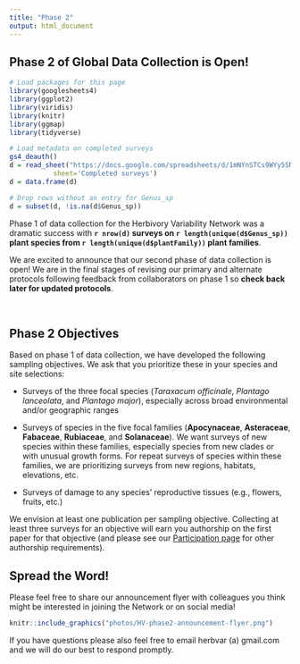 ```yaml
---
title: "Phase 2"
output: html_document
---
```


## Phase 2 of Global Data Collection is Open!

```r

# Load packages for this page
library(googlesheets4)
library(ggplot2)
library(viridis)
library(knitr)
library(ggmap)
library(tidyverse)

# Load metadata on completed surveys
gs4_deauth()
d = read_sheet("https://docs.google.com/spreadsheets/d/1mNYnSTCs9WYy5SN2HF4VYep550Sccz9xU5o8JuYut-A/edit?usp=sharing",
           sheet='Completed surveys')
d = data.frame(d)

# Drop rows without an entry for Genus_sp
d = subset(d, !is.na(d$Genus_sp))

```

Phase 1 of data collection for the Herbivory Variability Network was a dramatic success with **`r nrow(d)` surveys on `r length(unique(d$Genus_sp))` plant species from `r length(unique(d$plantFamily))` plant families**.

We are excited to announce that our second phase of data collection is open! We are in the final stages of revising our primary and alternate protocols following feedback from collaborators on phase 1 so **check back later for updated protocols**.

<br>

## Phase 2 Objectives

Based on phase 1 of data collection, we have developed the following sampling objectives. We ask that you prioritize these in your species and site selections:

* Surveys of the three focal species (_Taraxacum officinale_, _Plantago lanceolata_, and _Plantago major_), especially across broad environmental and/or geographic ranges

* Surveys of species in the five focal families (**Apocynaceae**, **Asteraceae**, **Fabaceae**, **Rubiaceae**, and **Solanaceae**). We want surveys of new species within these families, especially species from new clades or with unusual growth forms. For repeat surveys of species within these families, we are prioritizing surveys from new regions, habitats, elevations, etc.

* Surveys of damage to any species’ reproductive tissues (e.g., flowers, fruits, etc.)

We envision at least one publication per sampling objective. Collecting at least three surveys for an objective will earn you authorship on the first paper for that objective (and please see our [Participation page](participation.html) for other authorship requirements).

## Spread the Word!

Please feel free to share our announcement flyer with colleagues you think might be interested in joining the Network or on social media!

```r
knitr::include_graphics("photos/HV-phase2-announcement-flyer.png")
```

If you have questions please also feel free to email herbvar (a) gmail.com and we will do our best to respond promptly.
